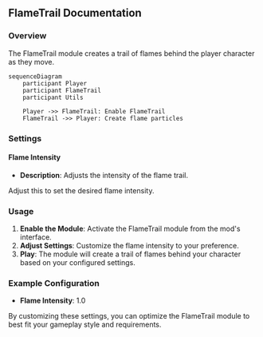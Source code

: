 
## FlameTrail Documentation

### Overview
The FlameTrail module creates a trail of flames behind the player character as they move.

```mermaid
sequenceDiagram
    participant Player
    participant FlameTrail
    participant Utils

    Player ->> FlameTrail: Enable FlameTrail
    FlameTrail ->> Player: Create flame particles
```

### Settings

#### Flame Intensity
- **Description**: Adjusts the intensity of the flame trail.

<Callout type="default" emoji="️👾">
Adjust this to set the desired flame intensity.
</Callout>

### Usage
1. **Enable the Module**: Activate the FlameTrail module from the mod's interface.
2. **Adjust Settings**: Customize the flame intensity to your preference.
3. **Play**: The module will create a trail of flames behind your character based on your configured settings.

### Example Configuration
- **Flame Intensity**: 1.0

By customizing these settings, you can optimize the FlameTrail module to best fit your gameplay style and requirements.